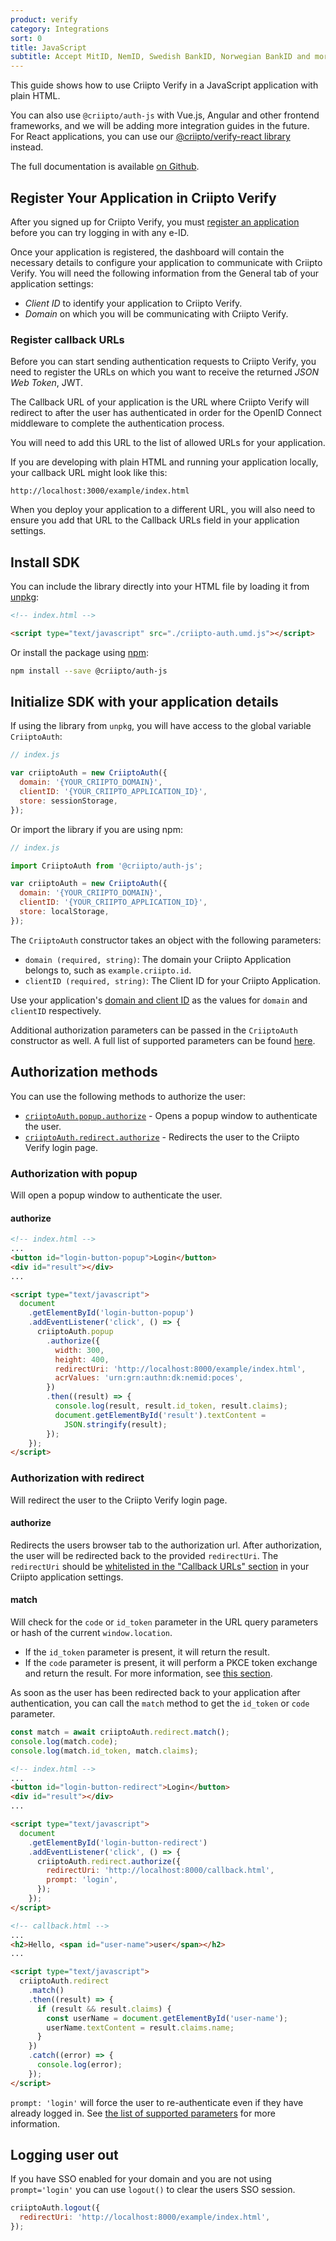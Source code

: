 ```yaml
---
product: verify
category: Integrations
sort: 0
title: JavaScript
subtitle: Accept MitID, NemID, Swedish BankID, Norwegian BankID and more eID logins in your JavaScript application with @criipto/auth-js.
---
```



This guide shows how to use Criipto Verify in a JavaScript application with plain HTML.

You can also use `@criipto/auth-js` with Vue.js, Angular and other frontend frameworks, and we will be adding more integration guides in the future. For React applications, you can use our [@criipto/verify-react library](/verify/integrations/react) instead.

The full documentation is available [on Github](https://github.com/criipto/criipto-auth.js).

## Register Your Application in Criipto Verify

After you signed up for Criipto Verify, you must [register an application](https://dashboard.criipto.com/applications/add) before you can try logging in with any e-ID.

Once your application is registered, the dashboard will contain the necessary details to configure your application to communicate with Criipto Verify.
You will need the following information from the General tab of your application settings:

- _Client ID_ to identify your application to Criipto Verify.
- _Domain_ on which you will be communicating with Criipto Verify.

### Register callback URLs

Before you can start sending authentication requests to Criipto Verify, you need to register the URLs on which you want to receive the returned *JSON Web Token*, JWT.

The Callback URL of your application is the URL where Criipto Verify will redirect to after the user has authenticated in order for the OpenID Connect middleware to complete the authentication process.

You will need to add this URL to the list of allowed URLs for your application.

If you are developing with plain HTML and running your application locally, your callback URL might look like this:

```
http://localhost:3000/example/index.html
```

When you deploy your application to a different URL, you will also need to ensure you add that URL to the Callback URLs field in your application settings.

## Install SDK

You can include the library directly into your HTML file by loading it from [unpkg](https://www.npmjs.com/package/unpkg):

```html
<!-- index.html -->

<script type="text/javascript" src="./criipto-auth.umd.js"></script>
```

Or install the package using [npm](https://npmjs.org/):

```sh
npm install --save @criipto/auth-js
```

## Initialize SDK with your application details

If using the library from `unpkg`, you will have access to the global variable `CriiptoAuth`:

```js
// index.js

var criiptoAuth = new CriiptoAuth({
  domain: '{YOUR_CRIIPTO_DOMAIN}',
  clientID: '{YOUR_CRIIPTO_APPLICATION_ID}',
  store: sessionStorage,
});
```

Or import the library if you are using npm:

```js
// index.js

import CriiptoAuth from '@criipto/auth-js';

var criiptoAuth = new CriiptoAuth({
  domain: '{YOUR_CRIIPTO_DOMAIN}',
  clientID: '{YOUR_CRIIPTO_APPLICATION_ID}',
  store: localStorage,
});
```

The `CriiptoAuth` constructor takes an object with the following parameters:

- `domain (required, string)`: The domain your Criipto Application belongs to, such as `example.criipto.id`.
- `clientID (required, string)`: The Client ID for your Criipto Application.

Use your application's [domain and client ID](#register-your-application-in-criipto-verify) as the values for `domain` and `clientID` respectively.

Additional authorization parameters can be passed in the `CriiptoAuth` constructor as well. A full list of supported parameters can be found [here](/verify/getting-started/oidc-intro/#example-authentication-url). 

## Authorization methods

You can use the following methods to authorize the user:

- [`criiptoAuth.popup.authorize`](#authorization-with-popup) - Opens a popup window to authenticate the user.
- [`criiptoAuth.redirect.authorize`](#authorization-with-redirect) - Redirects the user to the Criipto Verify login page.

### Authorization with popup

Will open a popup window to authenticate the user.

#### authorize

```html
<!-- index.html -->
...
<button id="login-button-popup">Login</button>
<div id="result"></div>
...

<script type="text/javascript">
  document
    .getElementById('login-button-popup')
    .addEventListener('click', () => {
      criiptoAuth.popup
        .authorize({
          width: 300,
          height: 400,
          redirectUri: 'http://localhost:8000/example/index.html',
          acrValues: 'urn:grn:authn:dk:nemid:poces',
        })
        .then((result) => {
          console.log(result, result.id_token, result.claims);
          document.getElementById('result').textContent =
            JSON.stringify(result);
        });
    });
</script>
```

### Authorization with redirect

Will redirect the user to the Criipto Verify login page.

#### authorize

Redirects the users browser tab to the authorization url. After authorization, the user will be redirected back to the provided `redirectUri`.
The `redirectUri` should be [whitelisted in the "Callback URLs" section](#register-callback-URLs) in your Criipto application settings. 

#### match

Will check for the `code` or `id_token` parameter in the URL query parameters or hash of the current `window.location`.

- If the `id_token` parameter is present, it will return the result.
- If the `code` parameter is present, it will perform a PKCE token exchange and return the result. For more information, see [this section](/verify/getting-started/oidc-intro/#exchange-the-code-for-a-token).

As soon as the user has been redirected back to your application after authentication, you can call the `match` method to get the `id_token` or `code` parameter.

```js
const match = await criiptoAuth.redirect.match();
console.log(match.code);
console.log(match.id_token, match.claims);
```

```html
<!-- index.html -->
...
<button id="login-button-redirect">Login</button>
<div id="result"></div>
...

<script type="text/javascript">
  document
    .getElementById('login-button-redirect')
    .addEventListener('click', () => {
      criiptoAuth.redirect.authorize({
        redirectUri: 'http://localhost:8000/callback.html',
        prompt: 'login',
      });
    });
</script>

<!-- callback.html -->
...
<h2>Hello, <span id="user-name">user</span></h2>
...

<script type="text/javascript">
  criiptoAuth.redirect
    .match()
    .then((result) => {
      if (result && result.claims) {
        const userName = document.getElementById('user-name');
        userName.textContent = result.claims.name;
      }
    })
    .catch((error) => {
      console.log(error);
    });
</script>
```

`prompt: 'login'` will force the user to re-authenticate even if they have already logged in. See [the list of supported parameters](/verify/getting-started/oidc-intro/#example-authentication-url) for more information.

## Logging user out

If you have SSO enabled for your domain and you are not using `prompt='login'` you can use `logout()` to clear the users SSO session.

```js
criiptoAuth.logout({
  redirectUri: 'http://localhost:8000/example/index.html',
});
```